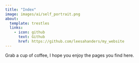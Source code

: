 ```yaml
---
title: "Index"
image: images/ai/self_portrait.png
about:
  template: trestles
  links:
    - icon: github
      text: Github
      href: https://github.com/leesahanders/my_website
---
```


Grab a cup of coffee, I hope you enjoy the pages you find here. 

